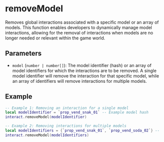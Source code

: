 # removeModel

Removes global interactions associated with a specific model or an array of models. This function enables developers to dynamically manage model interactions, allowing for the removal of interactions when models are no longer needed or relevant within the game world.

## Parameters

- `model` (`number | number[]`): The model identifier (hash) or an array of model identifiers for which the interactions are to be removed. A single model identifier will remove the interaction for that specific model, while an array of identifiers will remove interactions for multiple models.

## Example

```lua
-- Example 1: Removing an interaction for a single model
local modelIdentifier = `prop_vend_snak_01` -- Example model hash
interact.removeModel(modelIdentifier)

-- Example 2: Removing interactions for multiple models
local modelIdentifiers = {`prop_vend_snak_01`, `prop_vend_soda_02`} -- Example array of model hashes
interact.removeModel(modelIdentifiers)
